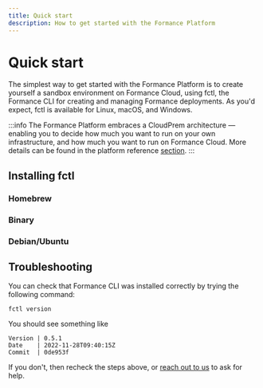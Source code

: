 ```yaml
---
title: Quick start
description: How to get started with the Formance Platform
---
```


# Quick start

The simplest way to get started with the Formance Platform is to create yourself a sandbox environment on Formance Cloud, using fctl, the Formance CLI for creating and managing Formance deployments. As you'd expect, fctl is available for Linux, macOS, and Windows.

:::info
The Formance Platform embraces a CloudPrem architecture — enabling you to decide how much you want to run on your own infrastructure, and how much you want to run on Formance Cloud. More details can be found in the platform reference [section](/stack/architecture).
:::

## Installing fctl

### Homebrew

<HomebrewInstall />

### Binary

<BinaryInstall />

### Debian/Ubuntu

<AptInstall />

## Troubleshooting

You can check that Formance CLI was installed correctly by trying the following command:

```shell
fctl version
```

You should see something like

```
Version | 0.5.1
Date    | 2022-11-28T09:40:15Z
Commit  | 0de953f
```

If you don't, then recheck the steps above, or [reach out to us](help) to ask for help.
